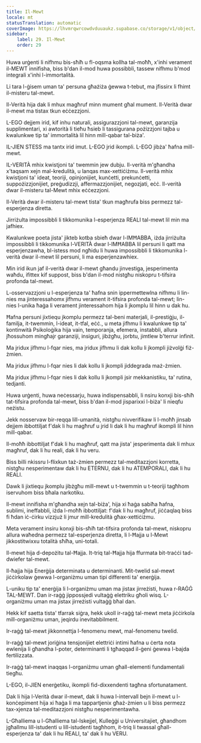 ```yaml
---
title: Il-Mewt
locale: mt
statusTranslation: automatic
coverImage: https://lhvmrqwrcowdvduuaukz.supabase.co/storage/v1/object/public/strapi-uploads/small_cover-educacion-fundamental.webp-2d51a7828a2b1309555be27f7e2a61a0.webp
sidebar:
    label: 29. Il-Mewt
    order: 29
---
```

Huwa urġenti li nifhmu bis-sħiħ u fl-oqsma kollha tal-moħħ, x'inhi verament il-MEWT innifisha, biss b'dan il-mod huwa possibbli, tassew nifhmu b'mod integrali x'inhi l-immortalità.

Li tara l-ġisem uman ta' persuna għażiża ġewwa t-tebut, ma jfissirx li fhimt il-misteru tal-mewt.

Il-Verità hija dak li mhux magħruf minn mument għal mument. Il-Verità dwar il-mewt ma tistax tkun eċċezzjoni.

L-EGO dejjem irid, kif inhu naturali, assigurazzjoni tal-mewt, garanzija supplimentari, xi awtorità li tieħu ħsieb li tassigurana pożizzjoni tajba u kwalunkwe tip ta' immortalità lil hinn mill-qabar tal-biża'.

IL-JIEN STESS ma tantx irid imut. L-EGO jrid ikompli. L-EGO jibża' ħafna mill-mewt.

IL-VERITÀ mhix kwistjoni ta' twemmin jew dubju. Il-verità m'għandha x'taqsam xejn mal-kredulità, u lanqas max-xettiċiżmu. Il-verità mhix kwistjoni ta' ideat, teoriji, opinjonijiet, kunċetti, prekunċetti, suppożizzjonijiet, preġudizzji, affermazzjonijiet, negozjati, eċċ. Il-verità dwar il-misteru tal-Mewt mhix eċċezzjoni.

Il-Verità dwar il-misteru tal-mewt tista' tkun magħrufa biss permezz tal-esperjenza diretta.

Jirriżulta impossibbli li tikkomunika l-esperjenza REALI tal-mewt lil min ma jafhiex.

Kwalunkwe poeta jista' jikteb kotba sbieħ dwar l-IMĦABBA, iżda jirriżulta impossibbli li tikkomunika l-VERITÀ dwar l-IMĦABBA lil persuni li qatt ma esperjenzawha, bl-istess mod ngħidu li huwa impossibbli li tikkomunika l-verità dwar il-mewt lil persuni, li ma esperjenzawhiex.

Min irid ikun jaf il-verità dwar il-mewt għandu jinvestiga, jesperimenta waħdu, ifittex kif suppost, biss b'dan il-mod nistgħu niskopru t-tifsira profonda tal-mewt.

L-osservazzjoni u l-esperjenza ta' ħafna snin ippermettewlna nifhmu li lin-nies ma jinteressahomx jifhmu verament it-tifsira profonda tal-mewt; lin-nies l-unika ħaġa li verament jinteressahom hija li jkomplu lil hinn u dak hu.

Ħafna persuni jixtiequ jkomplu permezz tal-beni materjali, il-prestiġju, il-familja, it-twemmin, l-ideat, it-tfal, eċċ., u meta jifhmu li kwalunkwe tip ta' kontinwità Psikoloġika hija vain, temporanja, efemera, instabbli, allura jħossuhom mingħajr garanziji, insiguri, jibżgħu, jorbtu, jimtlew b'terrur infinit.

Ma jridux jifhmu l-fqar nies, ma jridux jifhmu li dak kollu li jkompli jiżvolġi fiż-żmien.

Ma jridux jifhmu l-fqar nies li dak kollu li jkompli jiddegrada maż-żmien.

Ma jridux jifhmu l-fqar nies li dak kollu li jkompli jsir mekkanistiku, ta' rutina, tedjanti.

Huwa urġenti, huwa neċessarju, huwa indispensabbli, li nsiru konxji bis-sħiħ tat-tifsira profonda tal-mewt, biss b'dan il-mod jisparixxi l-biża' li nieqfu neżistu.

Jekk nosservaw bir-reqqa lill-umanità, nistgħu nivverifikaw li l-moħħ jinsab dejjem ibbottiljat f'dak li hu magħruf u jrid li dak li hu magħruf ikompli lil hinn mill-qabar.

Il-moħħ ibbottiljat f'dak li hu magħruf, qatt ma jista' jesperimenta dak li mhux magħruf, dak li hu reali, dak li hu veru.

Biss billi nkissru l-flixkun taż-żmien permezz tal-meditazzjoni korretta, nistgħu nesperimentaw dak li hu ETERNU, dak li hu ATEMPORALI, dak li hu REALI.

Dawk li jixtiequ jkomplu jibżgħu mill-mewt u t-twemmin u t-teoriji tagħhom iservuhom biss bħala narkotiku.

Il-mewt innifisha m'għandha xejn tal-biża', hija xi ħaġa sabiħa ħafna, sublimi, ineffabbli, iżda l-moħħ ibbottiljat: f'dak li hu magħruf, jiċċaqlaq biss fi ħdan iċ-ċirku vizzjuż li jmur mill-kredulità għax-xettiċiżmu.

Meta verament insiru konxji bis-sħiħ tat-tifsira profonda tal-mewt, niskopru allura waħedna permezz tal-esperjenza diretta, li l-Ħajja u l-Mewt jikkostitwixxu totalità sħiħa, uni-totali.

Il-mewt hija d-depożitu tal-Ħajja. It-triq tal-Ħajja hija ffurmata bit-traċċi tad-dwiefer tal-mewt.

Il-ħajja hija Enerġija determinata u determinanti. Mit-twelid sal-mewt jiċċirkolaw ġewwa l-organiżmu uman tipi differenti ta' enerġija.

L-uniku tip ta' enerġija li l-organiżmu uman ma jistax jirreżisti, huwa r-RAĠĠ TAL-MEWT. Dan ir-raġġ jippossjedi vultaġġ elettriku għoli wisq. L-organiżmu uman ma jistax jirreżisti vultaġġ bħal dan.

Hekk kif saetta tista' tfarrak siġra, hekk ukoll ir-raġġ tal-mewt meta jiċċirkola mill-organiżmu uman, jeqirdu inevitabbilment.

Ir-raġġ tal-mewt jikkonnettja l-fenomenu mewt, mal-fenomenu twelid.

Ir-raġġ tal-mewt joriġina tensjonijiet elettriċi intimi ħafna u ċerta nota ewlenija li għandha l-poter, determinanti li tgħaqqad il-ġeni ġewwa l-bajda fertilizzata.

Ir-raġġ tal-mewt inaqqas l-organiżmu uman għall-elementi fundamentali tiegħu.

L-EGO, il-JIEN enerġetiku, ikompli fid-dixxendenti tagħna sfortunatament.

Dak li hija l-Verità dwar il-mewt, dak li huwa l-intervall bejn il-mewt u l-konċepiment hija xi ħaġa li ma tappartjenix għaż-żmien u li biss permezz tax-xjenza tal-meditazzjoni nistgħu nesperimentawha.

L-Għalliema u l-Għalliema tal-Iskejjel, Kulleġġi u Universitajiet, għandhom jgħallmu lill-istudenti u lill-istudenti tagħhom, it-triq li twassal għall-esperjenza ta' dak li hu REALI, ta' dak li hu VERU.

